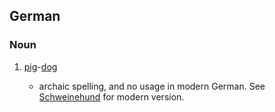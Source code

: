 ==German==

===Noun===
{{head|de|noun}}

# {{archaic|slang|pejorative|lang=de}} [[pig]]-[[dog]]
#* archaic spelling, and no usage in modern German. See [[Schweinehund]] for modern version.